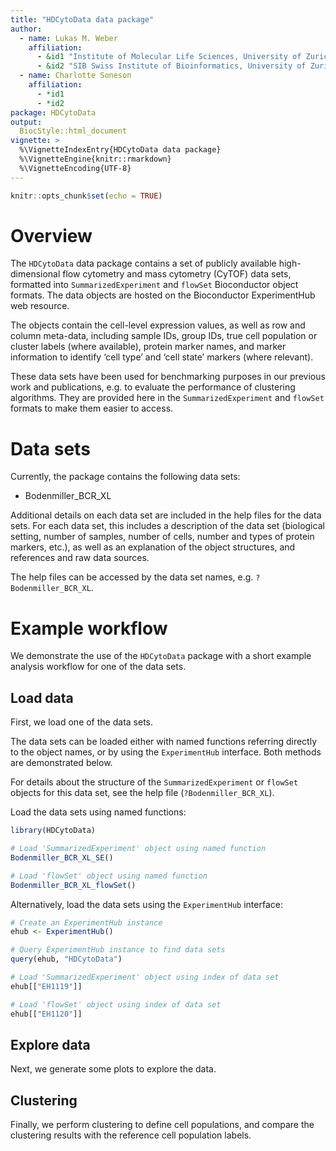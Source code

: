 ```yaml
---
title: "HDCytoData data package"
author: 
  - name: Lukas M. Weber
    affiliation: 
      - &id1 "Institute of Molecular Life Sciences, University of Zurich, Zurich, Switzerland"
      - &id2 "SIB Swiss Institute of Bioinformatics, University of Zurich, Zurich, Switzerland"
  - name: Charlotte Soneson
    affiliation: 
      - *id1
      - *id2
package: HDCytoData
output: 
  BiocStyle::html_document
vignette: >
  %\VignetteIndexEntry{HDCytoData data package}
  %\VignetteEngine{knitr::rmarkdown}
  %\VignetteEncoding{UTF-8}
---
```


```r
knitr::opts_chunk$set(echo = TRUE)
```



# Overview

The `HDCytoData` data package contains a set of publicly available high-dimensional flow cytometry and mass cytometry (CyTOF) data sets, formatted into `SummarizedExperiment` and `flowSet` Bioconductor object formats. The data objects are hosted on the Bioconductor ExperimentHub web resource.

The objects contain the cell-level expression values, as well as row and column meta-data, including sample IDs, group IDs, true cell population or cluster labels (where available), protein marker names, and marker information to identify 'cell type' and 'cell state' markers (where relevant).

These data sets have been used for benchmarking purposes in our previous work and publications, e.g. to evaluate the performance of clustering algorithms. They are provided here in the `SummarizedExperiment` and `flowSet` formats to make them easier to access.



# Data sets

Currently, the package contains the following data sets:

- Bodenmiller_BCR_XL

Additional details on each data set are included in the help files for the data sets. For each data set, this includes a description of the data set (biological setting, number of samples, number of cells, number and types of protein markers, etc.), as well as an explanation of the object structures, and references and raw data sources.

The help files can be accessed by the data set names, e.g. `?Bodenmiller_BCR_XL`.



# Example workflow

We demonstrate the use of the `HDCytoData` package with a short example analysis workflow for one of the data sets.


## Load data

First, we load one of the data sets.

The data sets can be loaded either with named functions referring directly to the object names, or by using the `ExperimentHub` interface. Both methods are demonstrated below.

For details about the structure of the `SummarizedExperiment` or `flowSet` objects for this data set, see the help file (`?Bodenmiller_BCR_XL`).

Load the data sets using named functions:

```r
library(HDCytoData)

# Load 'SummarizedExperiment' object using named function
Bodenmiller_BCR_XL_SE()

# Load 'flowSet' object using named function
Bodenmiller_BCR_XL_flowSet()
```


Alternatively, load the data sets using the `ExperimentHub` interface:

```r
# Create an ExperimentHub instance
ehub <- ExperimentHub()

# Query ExperimentHub instance to find data sets
query(ehub, "HDCytoData")

# Load 'SummarizedExperiment' object using index of data set
ehub[["EH1119"]]

# Load 'flowSet' object using index of data set
ehub[["EH1120"]]
```


## Explore data

Next, we generate some plots to explore the data.


## Clustering

Finally, we perform clustering to define cell populations, and compare the clustering results with the reference cell population labels.




